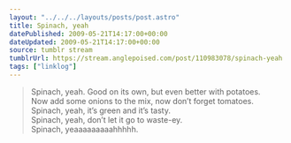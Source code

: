 ```yaml
---
layout: "../../../layouts/posts/post.astro"
title: Spinach, yeah
datePublished: 2009-05-21T14:17:00+00:00
dateUpdated: 2009-05-21T14:17:00+00:00
source: tumblr stream
tumblrUrl: https://stream.anglepoised.com/post/110983078/spinach-yeah
tags: ["linklog"]
---
```


> Spinach, yeah. Good on its own, but even better with potatoes.<br />
> Now add some onions to the mix, now don&rsquo;t forget tomatoes.<br />
> Spinach, yeah, it&rsquo;s green and it&rsquo;s tasty.<br />
> Spinach, yeah, don&rsquo;t let it go to waste-ey.<br />
> Spinach, yeaaaaaaaaahhhhh.
